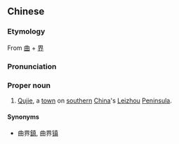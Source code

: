 ==Chinese==
{{zh-forms}}
{{wikipedia|Qujie}}

===Etymology===
From [[曲]] + [[界]]

===Pronunciation===
{{zh-pron
|m=Qūjiè
|cat=pn
}}

===Proper noun===
{{zh-proper noun}}

# {{lb|zh|geography}} [[Qujie]], a [[town]] on [[southern]] [[China]]'s [[Leizhou]] [[peninsula|Peninsula]].

====Synonyms====
* {{sense|legal}} 曲界[[鎮]], 曲界[[镇]]